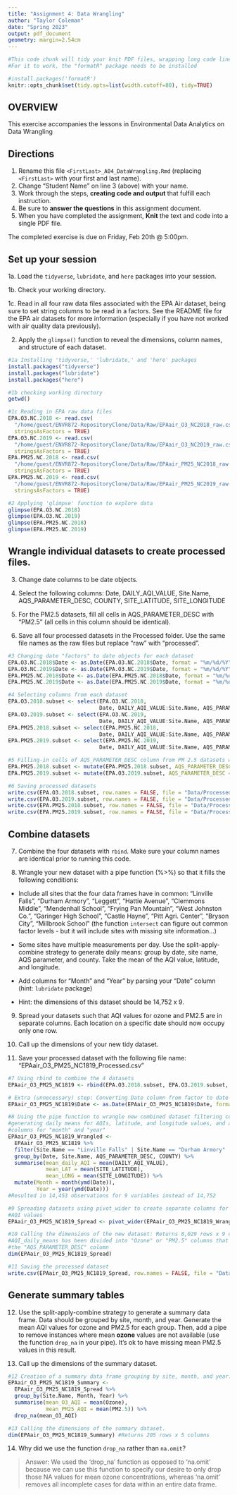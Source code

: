 ```yaml
---
title: "Assignment 4: Data Wrangling"
author: "Taylor Coleman"
date: "Spring 2023"
output: pdf_document
geometry: margin=2.54cm
---
```


```r
#This code chunk will tidy your knit PDF files, wrapping long code lines
#For it to work, the "formatR" package needs to be installed

#install.packages('formatR')
knitr::opts_chunk$set(tidy.opts=list(width.cutoff=80), tidy=TRUE)
```


## OVERVIEW

This exercise accompanies the lessons in Environmental Data Analytics on Data Wrangling 

## Directions

1.  Rename this file `<FirstLast>_A04_DataWrangling.Rmd` (replacing `<FirstLast>` with your first and last name).
2. Change "Student Name" on line 3 (above) with your name.
3. Work through the steps, **creating code and output** that fulfill each instruction.
4. Be sure to **answer the questions** in this assignment document.
5. When you have completed the assignment, **Knit** the text and code into a single PDF file.

The completed exercise is due on Friday, Feb 20th @ 5:00pm.

## Set up your session 

1a. Load the `tidyverse`,  `lubridate`, and `here` packages into your session.

1b. Check your working directory.

1c. Read in all four raw data files associated with the EPA Air dataset, being sure to set string columns to be read in a factors. See the README file for the EPA air datasets for more information (especially if you have not worked with air quality data previously). 

2. Apply the `glimpse()` function to reveal the dimensions, column names, and structure of each dataset. 

```r

#1a Installing 'tidyverse,' 'lubridate,' and 'here' packages
install.packages("tidyverse")
install.packages("lubridate")
install.packages("here")

#1b checking working directory
getwd()

#1c Reading in EPA raw data files
EPA.O3.NC.2018 <- read.csv(
  "/home/guest/ENVR872-RepositoryClone/Data/Raw/EPAair_O3_NC2018_raw.csv", 
  stringsAsFactors = TRUE)
EPA.O3.NC.2019 <- read.csv(
  "/home/guest/ENVR872-RepositoryClone/Data/Raw/EPAair_O3_NC2019_raw.csv",
  stringsAsFactors = TRUE)
EPA.PM25.NC.2018 <- read.csv(
  "/home/guest/ENVR872-RepositoryClone/Data/Raw/EPAair_PM25_NC2018_raw.csv",
  stringsAsFactors = TRUE)
EPA.PM25.NC.2019 <- read.csv(
  "/home/guest/ENVR872-RepositoryClone/Data/Raw/EPAair_PM25_NC2019_raw.csv",
  stringsAsFactors = TRUE)

#2 Applying 'glimpse' function to explore data
glimpse(EPA.O3.NC.2018)
glimpse(EPA.O3.NC.2019)
glimpse(EPA.PM25.NC.2018)
glimpse(EPA.PM25.NC.2019)
```

## Wrangle individual datasets to create processed files.

3. Change date columns to be date objects.

4. Select the following columns: Date, DAILY_AQI_VALUE, Site.Name, AQS_PARAMETER_DESC, COUNTY, SITE_LATITUDE, SITE_LONGITUDE

5. For the PM2.5 datasets, fill all cells in AQS_PARAMETER_DESC with "PM2.5" (all cells in this column should be identical).

6. Save all four processed datasets in the Processed folder. Use the same file names as the raw files but replace "raw" with "processed".

```r
#3 Changing date "factors" to date objects for each dataset
EPA.O3.NC.2018$Date <- as.Date(EPA.O3.NC.2018$Date, format = "%m/%d/%Y")
EPA.O3.NC.2019$Date <- as.Date(EPA.O3.NC.2019$Date, format = "%m/%d/%Y") 
EPA.PM25.NC.2018$Date <- as.Date(EPA.PM25.NC.2018$Date, format = "%m/%d/%Y")
EPA.PM25.NC.2019$Date <- as.Date(EPA.PM25.NC.2019$Date, format = "%m/%d/%Y")

#4 Selecting columns from each dataset
EPA.O3.2018.subset <- select(EPA.O3.NC.2018,
                             Date, DAILY_AQI_VALUE:Site.Name, AQS_PARAMETER_DESC, COUNTY, SITE_LATITUDE:SITE_LONGITUDE)
EPA.O3.2019.subset <- select(EPA.O3.NC.2019,
                             Date, DAILY_AQI_VALUE:Site.Name, AQS_PARAMETER_DESC, COUNTY, SITE_LATITUDE:SITE_LONGITUDE)
EPA.PM25.2018.subset <- select(EPA.PM25.NC.2018,
                             Date, DAILY_AQI_VALUE:Site.Name, AQS_PARAMETER_DESC, COUNTY, SITE_LATITUDE:SITE_LONGITUDE)
EPA.PM25.2019.subset <- select(EPA.PM25.NC.2019,
                             Date, DAILY_AQI_VALUE:Site.Name, AQS_PARAMETER_DESC, COUNTY, SITE_LATITUDE:SITE_LONGITUDE)

#5 Filling-in cells of AQS_PARAMETER_DESC column from PM 2.5 datasets with "PM2.5"
EPA.PM25.2018.subset <- mutate(EPA.PM25.2018.subset, AQS_PARAMETER_DESC = "PM2.5")
EPA.PM25.2019.subset <- mutate(EPA.O3.2019.subset, AQS_PARAMETER_DESC = "PM2.5")

#6 Saving processed datasets
write.csv(EPA.O3.2018.subset, row.names = FALSE, file = "Data/Processed/EPAair_O3_NC2018_processed.csv")
write.csv(EPA.O3.2019.subset, row.names = FALSE, file = "Data/Processed/EPAair_O3_NC2019_processed.csv")
write.csv(EPA.PM25.2018.subset, row.names = FALSE, file = "Data/Processed/EPAair_PM25_NC2018_processed.csv")
write.csv(EPA.PM25.2019.subset, row.names = FALSE, file = "Data/Processed/EPAair_PM25_NC2019_processed.csv")
```

## Combine datasets

7. Combine the four datasets with `rbind`. Make sure your column names are identical prior to running this code.

8. Wrangle your new dataset with a pipe function (%>%) so that it fills the following conditions: 

  * Include all sites that the four data frames have in common: "Linville Falls", "Durham Armory", "Leggett", "Hattie Avenue", "Clemmons Middle", "Mendenhall School", "Frying Pan Mountain", "West Johnston Co.", "Garinger High School", "Castle Hayne", "Pitt Agri. Center", "Bryson City", "Millbrook School" (the function `intersect` can figure out common factor levels - but it will include sites with missing site information...) 

  * Some sites have multiple measurements per day. Use the split-apply-combine strategy to generate daily means: group by date, site name, AQS parameter, and county. Take the mean of the AQI value, latitude, and longitude.
  
  * Add columns for "Month" and "Year" by parsing your "Date" column (hint: `lubridate` package)
  
  * Hint: the dimensions of this dataset should be 14,752 x 9.

9. Spread your datasets such that AQI values for ozone and PM2.5 are in separate columns. Each location on a specific date should now occupy only one row.

10. Call up the dimensions of your new tidy dataset.

11. Save your processed dataset with the following file name: "EPAair_O3_PM25_NC1819_Processed.csv"

```r
#7 Using rbind to combine the 4 datasets
EPAair_O3_PM25_NC1819 <- rbind(EPA.O3.2018.subset, EPA.O3.2019.subset, EPA.PM25.2018.subset, EPA.PM25.2019.subset)

# Extra (unnecessary) step: Converting Date column from factor to date variable
EPAair_O3_PM25_NC1819$Date <- as.Date(EPAair_O3_PM25_NC1819$Date, format = "%m/%d/%Y")

#8 Using the pipe function to wrangle new combined dataset filtering common sites, 
#generating daily means for AQIs, latitude, and longitude values, and adding 
#columns for "month" and "year"
EPAair_O3_PM25_NC1819_Wrangled <-
  EPAair_O3_PM25_NC1819 %>%
  filter(Site.Name == "Linville Falls" | Site.Name == "Durham Armory" | Site.Name == "Leggett" | Site.Name == "Hattie Avenue" | Site.Name == "Clemmons Middle" | Site.Name == "Mendenhall School" | Site.Name == "Frying Pan Mountain" | Site.Name == "West Johnston Co." | Site.Name == "Garinger High School" | Site.Name == "Castle Hayne" | Site.Name == "Pitt Agri. Center" | Site.Name == "Bryson City" | Site.Name == "Millbrook School") %>%
  group_by(Date, Site.Name, AQS_PARAMETER_DESC, COUNTY) %>%
  summarise(mean_daily_AQI = mean(DAILY_AQI_VALUE),
            mean_LAT = mean(SITE_LATITUDE),
            mean_LONG = mean(SITE_LONGITUDE)) %>%
  mutate(Month = month(ymd(Date)),
         Year = year(ymd(Date)))
#Resulted in 14,453 observations for 9 variables instead of 14,752

#9 Spreading datasets using pivot_wider to create separate columns for ozone and PM 2.5
#AQI values
EPAair_O3_PM25_NC1819_Spread <- pivot_wider(EPAair_O3_PM25_NC1819_Wrangled, names_from = AQS_PARAMETER_DESC, values_from = mean_daily_AQI)

#10 Calling the dimensions of the new dataset: Returns 8,029 rows x 9 columns because 
#AQI_daily_means has been divided into "Ozone" or "PM2.5" columns that were created from 
#the "AQS_PARAMETER_DESC" column
dim(EPAair_O3_PM25_NC1819_Spread)

#11 Saving the processed dataset
write.csv(EPAair_O3_PM25_NC1819_Spread, row.names = FALSE, file = "Data/Processed/EPAair_PM25_NC2019_Processed.csv")
```


## Generate summary tables

12. Use the split-apply-combine strategy to generate a summary data frame. Data should be grouped by site, month, and year. Generate the mean AQI values for ozone and PM2.5 for each group. Then, add a pipe to remove instances where mean **ozone** values are not available (use the function `drop_na` in your pipe). It's ok to have missing mean PM2.5 values in this result. 

13. Call up the dimensions of the summary dataset.

```r

#12 Creation of a summary data frame grouping by site, month, and year.
EPAair_O3_PM25_NC1819_Summary <-
  EPAair_O3_PM25_NC1819_Spread %>%
  group_by(Site.Name, Month, Year) %>%
  summarise(mean_O3_AQI = mean(Ozone),
            mean_PM25_AQI = mean(PM2.5)) %>%
  drop_na(mean_O3_AQI) 

#13 Calling the dimensions of the summary dataset.
dim(EPAair_O3_PM25_NC1819_Summary) #Returns 205 rows x 5 columns

```

14. Why did we use the function `drop_na` rather than `na.omit`?

> Answer: We used the 'drop_na' function as opposed to 'na.omit' because we can use 
this function to specify our desire to only drop those NA values for mean ozone 
concentrations, whereas 'na.omit' removes all incomplete cases for data within an 
entire data frame.
